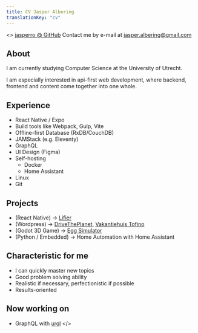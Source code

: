 ```yaml
---
title: CV Jasper Albering
translationKey: "cv"
---
```



<>
[jasperro @ GitHub](https://github.com/jasperro)
Contact me by e-mail at jasper.albering@gmail.com

## About

I am currently studying Computer Science at the University of Utrecht.

I am especially interested in api-first web development, where backend, frontend and content come together into one whole.

## Experience

- React Native / Expo
- Build tools like Webpack, Gulp, Vite
- Offline-first Database (RxDB/CouchDB)
- JAMStack (e.g. Eleventy)
- GraphQL
- UI Design (Figma)
- Self-hosting
    - Docker
    - Home Assistant
- Linux
- Git

## Projects

- <Icon name="react" class="m-0 inline h-8 w-8" /> (React Native) &#8594;
  <a href="https://github.com/jasperro/lifier">Lifier</a>
- <Icon name="wordpress" class="m-0 inline h-8 w-8" /> (Wordpress) &#8594;
  <a href="https://drivetheplanet.com">DriveThePlanet</a>,
  <a href="https://vakantiehuis-in-drenthe.com">Vakantiehuis Tofino</a>
- <Icon name="godot" class="m-0 inline h-8 w-8" /> (Godot 3D Game) &#8594;
  <a href="https://github.com/jasperro/egg-simulator">Egg Simulator</a>
- <Icon name="language-python" class="m-0 inline h-8 w-8" /> (Python / Embedded)
  &#8594; Home Automation with Home Assistant

## Characteristic for me

- I can quickly master new topics
- Good problem solving ability
- Realistic if necessary, perfectionistic if possible
- Results-oriented

## Now working on

- <Icon name='graphql' class="inline w-8 h-8 m-0"/> GraphQL with <a href="https://formidable.com/open-source/urql/">urql</a>
</>
